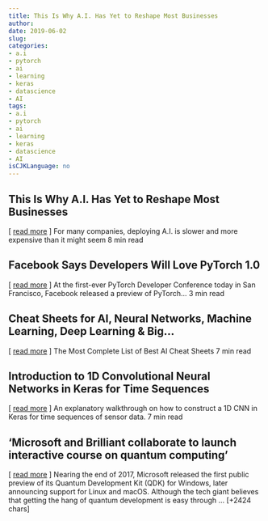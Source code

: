 ```yaml
---
title: This Is Why A.I. Has Yet to Reshape Most Businesses   
author: 
date: 2019-06-02
slug: 
categories: 
- a.i
- pytorch
- ai
- learning
- keras
- datascience
- AI
tags: 
- a.i
- pytorch
- ai
- learning
- keras
- datascience
- AI
isCJKLanguage: no 
---
```


## This Is Why A.I. Has Yet to Reshape Most Businesses   
[ <a href="https://medium.com/@MITTechReview/this-is-why-a-i-has-yet-to-reshape-most-businesses-2f029d83b8d5" target="_blank">read more</a> ] 
  For many companies, deploying A.I. is slower and more expensive than it might seem 8 min read 




## Facebook Says Developers Will Love PyTorch 1.0   
[ <a href="https://medium.com/@Synced/facebook-says-developers-will-love-pytorch-1-0-ba2f89ebc9cc" target="_blank">read more</a> ] 
  At the first-ever PyTorch Developer Conference today in San Francisco, Facebook released a preview of PyTorch… 3 min read 




## Cheat Sheets for AI, Neural Networks, Machine Learning, Deep Learning & Big…   
[ <a href="https://medium.com/@kojouharov/cheat-sheets-for-ai-neural-networks-machine-learning-deep-learning-big-data-678c51b4b463" target="_blank">read more</a> ] 
  The Most Complete List of Best AI Cheat Sheets 7 min read 




## Introduction to 1D Convolutional Neural Networks in Keras for Time Sequences   
[ <a href="https://medium.com/@nils.ackermann/introduction-to-1d-convolutional-neural-networks-in-keras-for-time-sequences-3a7ff801a2cf" target="_blank">read more</a> ] 
  An explanatory walkthrough on how to construct a 1D CNN in Keras for time sequences of sensor data. 7 min read 




## 'Microsoft and Brilliant collaborate to launch interactive course on quantum computing' 
 [ <a href="https://www.neowin.net/news/microsoft-and-brilliant-collaborate-to-launch-interactive-course-on-quantum-computing/" target="_blank">read more</a> ]
Nearing the end of 2017, Microsoft released the first public preview of its Quantum Development Kit (QDK) for Windows, later announcing support for Linux and macOS. Although the tech giant believes that getting the hang of quantum development is easy through … [+2424 chars] 


